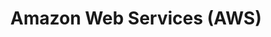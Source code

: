 ---
title: Amazon Web Services (AWS)
url: https://aws.amazon.com/
image: ./media/aws.png
editions:
  - edition: 2024-washington
    group: Gold
  - edition: 2024-lisbon
    group: Gold
---